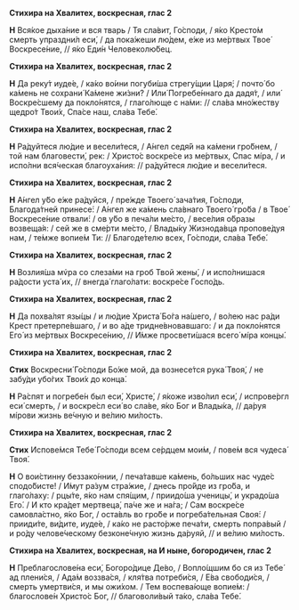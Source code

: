 **Стихира на Хвалитех, воскресная, глас 2**

**Н** Вся́кое дыха́ние и вся тварь / Тя сла́вит, Го́споди, / я́ко Кресто́м смерть упраздни́л еси́, / да пока́жеши лю́дем, е́же из ме́ртвых Твое́ Воскресе́ние, // я́ко Еди́н Человеколю́бец.

**Стихира на Хвалитех, воскресная, глас 2**

**Н** Да реку́т иуде́е, / ка́ко во́ини погуби́ша стрегу́щии Царя́; / почто́ бо ка́мень не сохрани́ Ка́мене жи́зни? / Или́ Погребе́ннаго да дадя́т, / или́ Воскре́сшему да покло́нятся, / глаго́люще с на́ми: // сла́ва мно́жеству щедро́т Твои́х, Спа́се наш, сла́ва Тебе́.

**Стихира на Хвалитех, воскресная, глас 2**

**Н** Ра́дуйтеся лю́дие и весели́теся, / А́нгел седя́й на ка́мени гро́бнем, / той нам благовести́, рек: / Христо́с воскре́се из ме́ртвых, Спас мíра, / и испо́лни вся́ческая благоуха́ния: // ра́дуйтеся лю́дие и весели́теся.

**Стихира на Хвалитех, воскресная, глас 2**

**Н** А́нгел у́бо е́же ра́дуйся, / пре́жде Твоего́ зача́тия, Го́споди, Благода́тней принесе́: / А́нгел же ка́мень сла́внаго Твоего́ гро́ба / в Твое́ Воскресе́ние отвали́: / ов у́бо в печа́ли ме́сто, / весе́лия о́бразы возвеща́я: / сей же в сме́рти ме́сто, / Влады́ку Жизнода́вца пропове́дуя нам, / те́мже вопие́м Ти: // Благоде́телю всех, Го́споди, сла́ва Тебе́.

**Стихира на Хвалитех, воскресная, глас 2**

**Н** Возлия́ша мv́ра со слеза́ми на гроб Твой жены́, / и испо́лнишася ра́дости уста́ их, // внегда́ глаго́лати: воскре́се Госпо́дь.

**Стихира на Хвалитех, воскресная, глас 2**

**Н** Да похва́лят язы́цы / и лю́дие Христа́ Бо́га на́шего, / во́лею нас ра́ди Крест претерпе́вшаго, / и во а́де тридне́вновавшаго: / и да покло́нятся Его́ из ме́ртвых Воскресе́нию, // И́мже просвети́шася всего́ мíра концы́.

**Стихира на Хвалитех, воскресная, глас 2**

**Стих** Воскресни́ Го́споди Бо́же мой, да вознесе́тся рука́ Твоя́, / не забу́ди убо́гих Твои́х до конца́.

**Н** Ра́спят и погребе́н был еси́, Христе́, / я́коже изво́лил еси́, / испрове́ргл еси́ смерть, / и воскре́сл еси́ во сла́ве, я́ко Бог и Влады́ка, // да́руя мíрови жизнь ве́чную и ве́лию ми́лость.

**Стихира на Хвалитех, воскресная, глас 2**

**Стих** Испове́мся Тебе́ Го́споди всем се́рдцем мои́м, / пове́м вся чудеса́ Твоя́.

**Н** О вои́стинну беззако́ннии, / печа́тавше ка́мень, бо́льших нас чуде́с сподо́бисте! / И́мут ра́зум стра́жие, / днесь про́йде из гро́ба, и глаго́лаху: / рцы́те, я́ко нам спя́щим, / приидо́ша ученицы́, и украдо́ша Его́. / И кто кра́дет мертвеца́, па́че же и на́га; / Сам воскре́се самовла́стно, я́ко Бог, / оста́вль во гро́бе и погреба́тельная Своя́: / прииди́те, ви́дите, иуде́е, / ка́ко не расто́рже печа́ти, смерть попра́вый / и ро́ду челове́ческому безконе́чную жизнь да́руяй, // и ве́лию ми́лость.

**Стихира на Хвалитех, воскресная, на И ныне, богородичен, глас 2**

**Н** Преблагослове́на еси́, Богоро́дице Де́во, / Вопло́щшим бо ся из Тебе́ ад плени́ся, / Ада́м воззва́ся, / кля́тва потреби́ся, / Е́ва свободи́ся, / смерть умертви́ся, и мы ожи́хом. / Тем воспева́юще вопие́м: / благослове́н Христо́с Бог, // благоволи́вый та́ко, сла́ва Тебе́.

